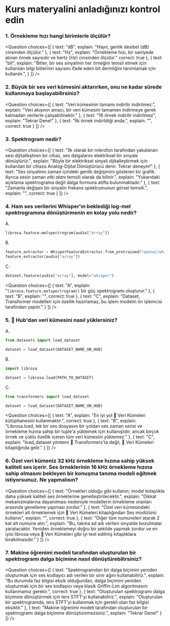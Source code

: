 <!-- DISABLE-FRONTMATTER-SECTIONS -->

# Kurs materyalini anladığınızı kontrol edin

### 1. Örnekleme hızı hangi birimlerle ölçülür?

<Question
	choices={[
		{
			text: "dB",
			explain: "Hayır, genlik desibel (dB) cinsinden ölçülür."
		},
		{
			text: "Hz",
			explain: "Örnekleme hızı, bir saniyede alınan örnek sayısıdır ve hertz (Hz) cinsinden ölçülür."
			correct: true
		},
		{
			text: "bit",
			explain: "Bitler, bir ses sinyalinin her örneğini temsil etmek için kullanılan bilgi bitlerinin sayısını ifade eden bit derinliğini tanımlamak için kullanılır.",
		}
	]}
/>

### 2. Büyük bir ses veri kümesini aktarırken, onu ne kadar sürede kullanmaya başlayabilirsiniz?

<Question
	choices={[
		{
			text: "Veri kümesinin tamamı indirilir indirilmez.",
			explain: "Veri akışının amacı, bir veri kümesini tamamen indirmeye gerek kalmadan verilerle çalışabilmektir."
		},
		{
			text: "16 örnek indirilir indirilmez",
			explain: "Tekrar Dene!"
		},
		{
			text: "İlk örnek indirildiği anda.",
			explain: "",
			correct: true
		}
	]}
/>

### 3. Spektrogram nedir?

<Question
	choices={[
		{
			text: "İlk olarak bir mikrofon tarafından yakalanan sesi dijitalleştiren bir cihaz, ses dalgalarını elektriksel bir sinyale dönüştürür.",
			explain: "Böyle bir elektriksel sinyali dijitalleştirmek için kullanılan bir cihaza Analog-Dijital Dönüştürücü denir. Tekrar deneyin!"
		},
		{
			text: "Ses sinyalinin zaman içindeki genlik değişimini gösteren bir grafik. Ayrıca sesin zaman *etki alanı* temsili olarak da bilinir.",
			explain: "Yukarıdaki açıklama spektrograma değil dalga formuna atıfta bulunmaktadır."
		},
		{
			text: "Zamanla değişen bir sinyalin frekans spektrumunun görsel temsili.",
			explain: "",
			correct: true
		}
	]}
/>

### 4. Ham ses verilerini Whisper'ın beklediği log-mel spektrogramına dönüştürmenin en kolay yolu nedir?

A.
```python
librosa.feature.melspectrogram(audio["array"])
```

B.
```python
feature_extractor = WhisperFeatureExtractor.from_pretrained("openai/whisper-small")
feature_extractor(audio["array"])
```

C.
```python
dataset.feature(audio["array"], model="whisper")
```

<Question
	choices={[
		{
			text: "A",
			explain: "`librosa.feature.melspectrogram()` bir güç spektrogramı oluşturur."
		},
		{
			text: "B",
			explain: "",
			correct: true
		},
		{
			text: "C",
			explain: "Dataset, Transformer modelleri için özellik hazırlamaz, bu işlem modelin ön işlemcisi tarafından yapılır."
		}
	]}
/>

### 5. 🤗 Hub'dan veri kümesini nasıl yüklersiniz?

A.
```python
from datasets import load_dataset

dataset = load_dataset(DATASET_NAME_ON_HUB)
```

B.
```python
import librosa

dataset = librosa.load(PATH_TO_DATASET)
```

C.
```python
from transformers import load_dataset

dataset = load_dataset(DATASET_NAME_ON_HUB)
```

<Question
	choices={[
		{
			text: "A",
			explain: "En iyi yol 🤗 Veri Kümeleri kütüphanesini kullanmaktır.",
			correct: true
		},
		{
			text: "B",
			explain: "Librosa.load, tek bir ses dosyasını bir yoldan ses zaman serisi ve örnekleme hızına sahip bir tuple'a yüklemek için kullanışlıdır, ancak birçok örnek ve çoklu özellik içeren tüm veri kümesini yüklemez."
		},
		{
			text: "C",
			explain: "load_dataset yöntemi 🤗 Transformers'ta değil, 🤗 Veri Kümeleri kitaplığında gelir."
		}
	]}
/>

### 6. Özel veri kümeniz 32 kHz örnekleme hızına sahip yüksek kaliteli ses içerir. Ses örneklerinin 16 kHz örnekleme hızına sahip olmasını bekleyen bir konuşma tanıma modeli eğitmek istiyorsunuz. Ne yapmalısın?

<Question
	choices={[
		{
			text: "Örnekleri olduğu gibi kullanın; model kolaylıkla daha yüksek kaliteli ses örneklerine genelleştirilecektir.",
			explain: "Dikkat mekanizmalarına dayanılması nedeniyle modellerin örnekleme oranları arasında genelleme yapması zordur."
		},
		{
			text: "Özel veri kümesindeki örnekleri alt örneklemek için 🤗 Veri Kümeleri kitaplığından Ses modülünü kullanın",
			explain: "",
			correct: true
		},
		{
			text: "Diğer tüm numuneleri atarak 2 kat alt numune alın.",
			explain: "Bu, takma ad adı verilen sinyalde bozulmalar yaratacaktır. Yeniden örneklemeyi doğru bir şekilde yapmak zordur ve en iyisi librosa veya 🤗 Veri Kümeleri gibi iyi test edilmiş kitaplıklara bırakılmasıdır."
		}
	]}
/>

### 7. Makine öğrenimi modeli tarafından oluşturulan bir spektrogramı dalga biçimine nasıl dönüştürebilirsiniz?

<Question
	choices={[
		{
			text: "Spektrogramdan bir dalga biçimini yeniden oluşturmak için ses kodlayıcı adı verilen bir sinir ağını kullanabiliriz.",
			explain: "Bu durumda faz bilgisi eksik olduğundan, dalga biçimini yeniden oluşturmak için bir ses kodlayıcı veya klasik Griffin-Lim algoritmasını kullanmamız gerekir.",
			correct: true
		},
		{
			text: "Oluşturulan spektrogramı dalga biçimine dönüştürmek için ters STFT'yi kullanabiliriz.",
			explain: "Oluşturulan bir spektrogramda, ters STFT'yi kullanmak için gerekli olan faz bilgisi eksiktir."
		},
		{
			text: "Makine öğrenimi modeli tarafından oluşturulan bir spektrogramı dalga biçimine dönüştüremezsiniz.",
			explain: "Tekrar Dene!"
		}
	]}
/>
